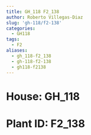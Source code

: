 ```yaml
---
title: GH_118 F2_138
author: Roberto Villegas-Diaz
slug: 'gh-118/f2-138'
categories:
  - GH118
tags:
  - F2
aliases:
  - gh_118-f2_138
  - gh-118-f2-138
  - gh118-f2138
---
```


# **House**: GH_118
# **Plant ID**: F2_138

